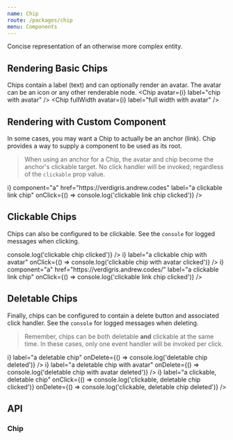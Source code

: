 ```yaml
---
name: Chip
route: /packages/chip
menu: Components
---
```



Concise representation of an otherwise more complex entity.

## Rendering Basic Chips
Chips contain a label (text) and can optionally render an avatar. The avatar can be an icon or any other renderable node.
<Playground testId="basic-chips">
  <Chip label="basic text chip" />
   <Chip
      avatar={<span>i</span>}
      label="chip with avatar"
    />
    <Chip
      fullWidth
      label="full width chip"
    />
    <Chip
      fullWidth
      avatar={<span>i</span>}
      label="full width with avatar"
    />
</Playground>

## Rendering with Custom Component
In some cases, you may want a Chip to actually be an anchor (link). Chip provides a way to supply a component to be used as its root.

> When using an anchor for a Chip, the avatar and chip become the anchor's clickable target. No click handler will be invoked; regardless of the `clickable` prop value.

<Playground testId="custom-component">
    <Chip
      clickable
      avatar={<span>i</span>}
      component="a"
      href="https://verdigris.andrew.codes"
      label="a clickable link chip"
      onClick={() => console.log('clickable link chip clicked')}
    />
</Playground>

## Clickable Chips
Chips can also be configured to be clickable. See the `console` for logged messages when clicking.

<Playground testId="clickable-chips">
    <Chip
      clickable
      label="a clickable chip"
      onClick={() => console.log('clickable chip clicked')}
    />
    <Chip
      clickable
      avatar={<span>i</span>}
      label="a clickable chip with avatar"
      onClick={() => console.log('clickable chip with avatar clicked')}
    />
    <Chip
      clickable
      avatar={<span>i</span>}
      component="a"
      href="https://verdigris.andrew.codes/"
      label="a clickable link chip"
      onClick={() => console.log('clickable link chip clicked')}
    />
</Playground>

## Deletable Chips
Finally, chips can be configured to contain a delete button and associated click handler. See the `console` for logged messages when deleting.

> Remember, chips can be both deletable **and** clickable at the same time. In these cases, only one event handler will be invoked per click.

<Playground testId="deletable-chips">
    <Chip
      avatr={<span>i</span>}
      label="a deletable chip"
      onDelete={() => console.log('deletable chip deleted')}
    />
    <Chip
      avatar={<span>i</span>}
      label="a deletable chip with avatar"
      onDelete={() => console.log('deletable chip with avatar deleted')}
    />
    <Chip
      clickable
      avatar={<span>i</span>}
      label="a clickable, deletable chip"
      onClick={() => console.log('clickable, deletable chip clicked')}
      onDelete={() => console.log('clickable, deletable chip deleted')}
    />
</Playground>

## API

### Chip
<PropsTable of={ChipSrc} />
